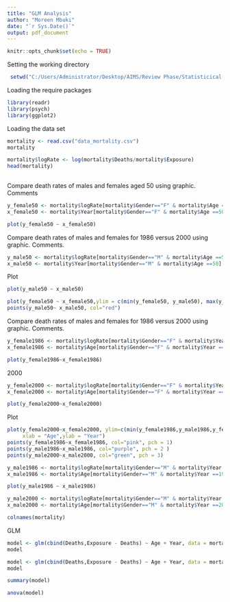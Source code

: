 ---
title: "GLM Analysis"
author: "Moreen Mbuki"
date: "`r Sys.Date()`"
output: pdf_document
---

```{r setup, include=FALSE}
knitr::opts_chunk$set(echo = TRUE)
```


Setting the working directory 
```{r}
 setwd("C:/Users/Administrator/Desktop/AIMS/Review Phase/Statisticical Regression/GLM Assignment")
```


Loading the require packages 
```{r}
library(readr)
library(psych)
library(ggplot2)

```

Loading the data set

```{r}
mortality <- read.csv("data_mortality.csv")
mortality
```

```{r}
mortality$logRate <- log(mortality$Deaths/mortality$Exposure)
head(mortality)
                         
```

Compare death rates of males and females aged 50 using
graphic. Comments

```{r}
y_female50 <- mortality$logRate[mortality$Gender=="F" & mortality$Age ==50]
x_female50 <- mortality$Year[mortality$Gender=="F" & mortality$Age ==50]

```

```{r}
plot(y_female50 ~ x_female50)
```

Compare death rates of males and females for 1986 versus
2000 using graphic. Comments.
```{r}
y_male50 <- mortality$logRate[mortality$Gender=="M" & mortality$Age ==50]
x_male50 <- mortality$Year[mortality$Gender=="M" & mortality$Age ==50]

```

Plot 
```{r}
plot(y_male50 ~ x_male50)
```

```{r}
plot(y_female50 ~ x_female50,ylim = c(min(y_female50, y_male50), max(y_female50,y_male50)), xlab= "Calendar Year", ylab= "Log Rate")
points(y_male50~ x_male50, col="red")
```


Compare death rates of males and females for 1986 versus
2000 using graphic. Comments.
```{r}
y_female1986 <- mortality$logRate[mortality$Gender=="F" & mortality$Year ==1986]
x_female1986 <- mortality$Age[mortality$Gender=="F" & mortality$Year ==1986]
```

```{r}
plot(y_female1986~x_female1986)
```

2000
```{r}
y_female2000 <- mortality$logRate[mortality$Gender=="F" & mortality$Year ==2000]
x_female2000 <- mortality$Age[mortality$Gender=="F" & mortality$Year ==2000]
```


```{r}
plot(y_female2000~x_female2000)
```


Plot
```{r}
plot(y_female2000~x_female2000, ylim=c(min(y_female1986,y_male1986,y_female2000, y_male2000),max(y_female1986,y_male1986,y_female2000,y_male2000)),
     xlab = "Age",ylab = "Year")
points(y_female1986~x_female1986, col="pink", pch = 1)
points(y_male1986~x_male1986, col="purple", pch = 2 )
points(y_male2000~x_male2000, col="green", pch = 3)
```
```{r}
y_male1986 <- mortality$logRate[mortality$Gender=="M" & mortality$Year ==1986]
x_male1986 <- mortality$Age[mortality$Gender=="M" & mortality$Year ==1986]
```

```{r}
plot(y_male1986 ~ x_male1986)
```



```{r}
y_male2000 <- mortality$logRate[mortality$Gender=="M" & mortality$Year ==2000]
x_male2000 <- mortality$Age[mortality$Gender=="M" & mortality$Year ==2000]
```


```{r}
colnames(mortality)
```

GLM
```{r}
model <- glm(cbind(Deaths,Exposure - Deaths) ~ Age + Year, data = mortality, family = binomial)
model
```
```{r}
model <- glm(cbind(Deaths,Exposure - Deaths) ~ Age + Year, data = mortality, family = binomial)
model
```



```{r}
summary(model)
```
```{r}
anova(model)
```

